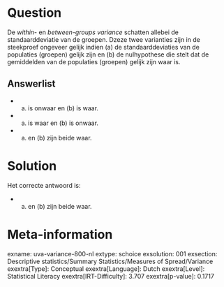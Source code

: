 Question
========

De *within*- en *between-groups variance* schatten allebei de
standaarddeviatie van de groepen. Dzeze twee varianties zijn in de
steekproef ongeveer gelijk indien (a) de standaarddeviaties van de
populaties (groepen) gelijk zijn en (b) de nulhypothese die stelt dat de
gemiddelden van de populaties (groepen) gelijk zijn waar is.

Answerlist
----------

* (a) is onwaar en (b) is waar.
* (a) is waar en (b) is onwaar.
* (a) en (b) zijn beide waar.

Solution
========

Het correcte antwoord is: 

* (a) en (b) zijn beide waar.

Meta-information
================
exname: uva-variance-800-nl
extype: schoice
exsolution: 001
exsection: Descriptive statistics/Summary Statistics/Measures of Spread/Variance
exextra[Type]: Conceptual
exextra[Language]: Dutch
exextra[Level]: Statistical Literacy
exextra[IRT-Difficulty]: 3.707
exextra[p-value]: 0.1717

